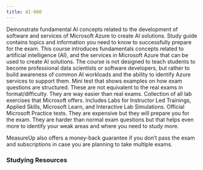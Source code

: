 ```yaml
---
title: AI-900
---
```


<Card title="Get Started" icon="star"> 
  <LinkCard title="Exam AI-900: Microsoft Azure AI Fundamentals" href="https://learn.microsoft.com/certifications/exams/ai-900?WT.mc_id=studentamb_165290" target="_blank"/>
      Demonstrate fundamental AI concepts related to the development of software and services of Microsoft Azure to create AI solutions.  
  <LinkCard title="AI-900 Study Guide" href="https://learn.microsoft.com/credentials/certifications/resources/study-guides/ai-900?WT.mc_id=studentamb_165290" target="_blank"/>
      Study guide contains topics and information you need to know to successfully prepare for the exam. 
  <LinkCard title="Microsoft Learn" href="https://learn.microsoft.com/en-us/training/courses/ai-900t00?WT.mc_id=studentamb_165290" target="_blank"/>
      This course introduces fundamentals concepts related to artificial intelligence (AI), and the services in Microsoft Azure that can be used to create AI solutions. The course is not designed to teach students to become professional data scientists or software developers, but rather to build awareness of common AI workloads and the ability to identify Azure services to support them.
  <LinkCard title="Practice Assessment" href="https://learn.microsoft.com/certifications/exams/ai-900/practice/assessment?assessment-type=practice&assessmentId=26&WT.mc_id=studentamb_165290" target="_blank"/>
      Mini test that shows examples on how exam questions are structured. These are not equivalent to the real exams in format/difficulty. They are way easier than real exams.
  <LinkCard title="GitHub Labs" href="https://aka.ms/ai900labs" target="_blank"/>
      Collection of all lab exercises that Microsoft offers. Includes Labs for Instructor Led Trainings, Applied Skills, Microsoft Learn, and Interactive Lab Simulations.
</Card>

<Card title="MeasureUp Practice Tests" icon="open-book"> 
  <LinkCard title="MeasureUp Practice Test" href="https://www.measureup.com/microsoft-practice-test-ai-900-microsoft-azure-ai-fundamentals.html#u44" target="_blank"/>
  <LinkCard title="MeasureUp Subscriptions" href="https://www.measureup.com/subscription-plans-for-individuals#u44" target="_blank"/>
      Official Microsoft Practice tests. They are expensive but they will prepare you for the exam. They are harder than normal exam questions but that helps 
      even more to identify your weak areas and where you need to study more. 

MeasureUp also offers a money-back guarantee if you don’t pass the exam and subscriptions in case you are planning to take multiple exams. 
</Card>

### Studying Resources

<Tabs>

  <TabItem label="Text">
  <CardGrid>
    <LinkCard title="Microsoft Learn" href="https://learn.microsoft.com/en-us/certifications/exams/ai-900?WT.mc_id=studentamb_165290" target="_blank"/>
  </CardGrid>
  </TabItem>

  <TabItem label="Videos">
  <CardGrid>
    <LinkCard title="A Guide To Cloud AI-900 Course" href="https://www.youtube.com/watch?v=TOZZ0iWdrO0&pp=ygUNYWkgOTAwIGNvdXJzZQ%3D%3D" target="_blank"/>
    <LinkCard title="John Savill AI-900 Study Guide" href="https://www.youtube.com/watch?v=E9aarWMLJw0&pp=ygUNYWkgOTAwIGNvdXJzZQ%3D%3D" target="_blank"/>
    <LinkCard title="John Savill AI-900 - Learning About Generative AI" href="https://www.youtube.com/watch?v=Ch6KE7KxHGM" target="_blank"/>
    <LinkCard title="Microsoft Virtual Training Day - AI Fundamentals" href="https://events.microsoft.com/en-us/allevents/?language=English&clientTimeZone=1&search=Microsoft%20Azure%20Virtual%20Training%20Day:%20AI%20Fundamentals" target="_blank"/>
    <LinkCard title="Microsoft Enterprise Skills Initiative Intructor-led course" href="https://esi.microsoft.com/Search?q=AI-900&avail=Available&learningoption=Advanced+Role+Based" target="_blank"/>
  </CardGrid>
  </TabItem>

  <TabItem label="Paid">
  <CardGrid>
    <LinkCard title="Scott Duffy's AI-900 Udemy Course" href="https://www.udemy.com/course/ai900-azure/" target="_blank"/>
    <LinkCard title="Microsoft's Official Coursera Course" href="https://www.coursera.org/specializations/microsoft-azure-ai-900-ai-fundamentals" target="_blank"/>
  </CardGrid>
  </TabItem>

  <TabItem label="Misc">
  <CardGrid>
    <LinkCard title="Microsoft Azure Free Account" href="https://azure.microsoft.com/en-us/free?WT.mc_id=studentamb_165290" target="_blank"/> 
  </CardGrid>
  </TabItem>
  </Tabs>
